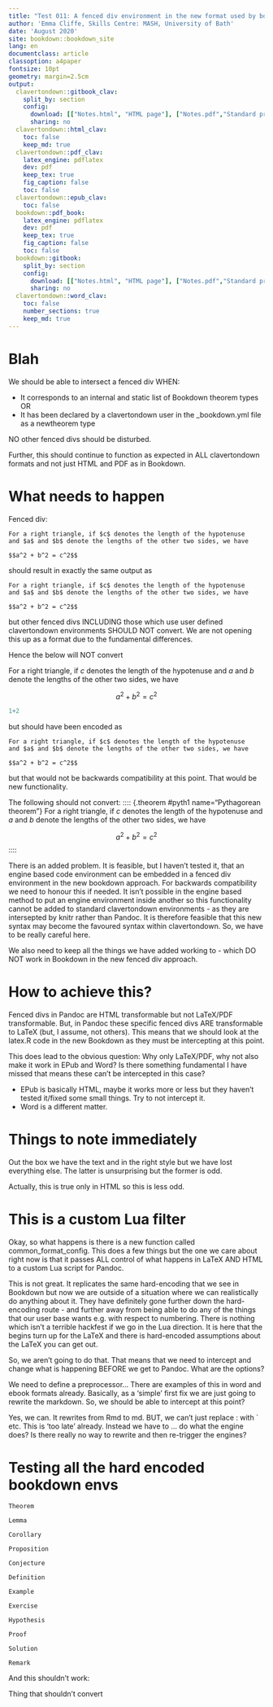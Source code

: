 ```yaml
---
title: "Test 011: A fenced div environment in the new format used by bookdown"
author: 'Emma Cliffe, Skills Centre: MASH, University of Bath'
date: 'August 2020'
site: bookdown::bookdown_site
lang: en
documentclass: article
classoption: a4paper
fontsize: 10pt
geometry: margin=2.5cm
output:
  clavertondown::gitbook_clav:
    split_by: section
    config:
      download: [["Notes.html", "HTML page"], ["Notes.pdf","Standard print PDF"], ["NotesClear.pdf","Clear print PDF"], ["NotesLarge.pdf","Large print PDF"], ["Notes.docx","Accessible Word document"], ["Notes.epub","Accessible EPub book" ]]
      sharing: no
  clavertondown::html_clav:
    toc: false
    keep_md: true
  clavertondown::pdf_clav:
    latex_engine: pdflatex
    dev: pdf
    keep_tex: true
    fig_caption: false
    toc: false
  clavertondown::epub_clav:
    toc: false
  bookdown::pdf_book:
    latex_engine: pdflatex
    dev: pdf
    keep_tex: true
    fig_caption: false
    toc: false
  bookdown::gitbook:
    split_by: section
    config:
      download: [["Notes.html", "HTML page"], ["Notes.pdf","Standard print PDF"], ["NotesClear.pdf","Clear print PDF"], ["NotesLarge.pdf","Large print PDF"], ["Notes.docx","Accessible Word document"], ["Notes.epub","Accessible EPub book" ]]
      sharing: no
  clavertondown::word_clav:
    toc: false
    number_sections: true
    keep_md: true
---
```


# Blah

We should be able to intersect a fenced div WHEN:

* It corresponds to an internal and static list of Bookdown theorem types OR
* It has been declared by a clavertondown user in the _bookdown.yml file as a newtheorem type

NO other fenced divs should be disturbed.

Further, this should continue to function as expected in ALL clavertondown formats and not just HTML and PDF as in Bookdown. 

# What needs to happen

Fenced div: 

``` theorem
For a right triangle, if $c$ denotes the length of the hypotenuse
and $a$ and $b$ denote the lengths of the other two sides, we have

$$a^2 + b^2 = c^2$$
```

should result in exactly the same output as

``` theorem
For a right triangle, if $c$ denotes the length of the hypotenuse
and $a$ and $b$ denote the lengths of the other two sides, we have

$$a^2 + b^2 = c^2$$
```

but other fenced divs INCLUDING those which use user defined clavertondown environments SHOULD NOT convert. We are not opening this up as a format due to the fundamental differences.

Hence the below will NOT convert

::: {.Nugget #def1}
For a right triangle, if $c$ denotes the length of the hypotenuse
and $a$ and $b$ denote the lengths of the other two sides, we have

$$a^2 + b^2 = c^2$$
```r
1+2
```
:::

but should have been encoded as

```newtheorem
For a right triangle, if $c$ denotes the length of the hypotenuse
and $a$ and $b$ denote the lengths of the other two sides, we have

$$a^2 + b^2 = c^2$$
```

but that would not be backwards compatibility at this point. That would be new functionality. 

The following should not convert:
:::: {.theorem #pyth1 name="Pythagorean theorem"}
For a right triangle, if $c$ denotes the length of the hypotenuse
and $a$ and $b$ denote the lengths of the other two sides, we have

$$a^2 + b^2 = c^2$$
::::


There is an added problem. It is feasible, but I haven't tested it, that an engine based code environment can be embedded in a fenced div environment in the new bookdown approach. For backwards compatibility we need to honour this if needed. It isn't possible in the engine based method to put an engine environment inside another so this functionality cannot be added to standard clavertondown environments - as they are intersepted by knitr rather than Pandoc. It is therefore feasible that this new syntax may become the favoured syntax within clavertondown. So, we have to be really careful here. 

We also need to keep all the things we have added working to - which DO NOT work in Bookdown in the new fenced div approach. 

# How to achieve this?

Fenced divs in Pandoc are HTML transformable but not LaTeX/PDF transformable. But, in Pandoc these specific fenced divs ARE transformable to LaTeX (but, I assume, not others). This means that we should look at the latex.R code in the new Bookdown as they must be intercepting at this point. 

This does lead to the obvious question: Why only LaTeX/PDF, why not also make it work in EPub and Word? Is there something fundamental I have missed that means these can't be intercepted in this case? 

* EPub is basically HTML, maybe it works more or less but they haven't tested it/fixed some small things. Try to not intercept it. 
* Word is a different matter.

# Things to note immediately

Out the box we have the text and in the right style but we have lost everything else. The latter is unsurprising but the former is odd. 

Actually, this is true only in HTML so this is less odd. 

# This is a custom Lua filter

Okay, so what happens is there is a new function called common_format_config. This does a few things but the one we care about right now is that it passes ALL control of what happens in LaTeX AND HTML to a custom Lua script for Pandoc. 

This is not great. It replicates the same hard-encoding that we see in Bookdown but now we are outside of a situation where we can realistically do anything about it. They have definitely gone further down the hard-encoding route - and further away from being able to do any of the things that our user base wants e.g. with respect to numbering. There is nothing which isn't a terrible hackfest if we go in the Lua direction. 
It is here that the begins turn up for the LaTeX and there is hard-encoded assumptions about the LaTeX you can get out. 

So, we aren't going to do that. That means that we need to intercept and change what is happening BEFORE we get to Pandoc. What are the options? 

We need to define a preprocessor... There are examples of this in word and ebook formats already. Basically, as a 'simple' first fix we are just going to rewrite the markdown. So, we should be able to intercept at this point?

Yes, we can. It rewrites from Rmd to md. BUT, we can't just replace : with ` etc. This is 'too late' already. Instead we have to ... do what the engine does? Is there really no way to rewrite and then re-trigger the engines? 

# Testing all the hard encoded bookdown envs

``` theorem
Theorem
```

``` lemma
Lemma
```

``` corollary
Corollary
```

``` proposition
Proposition
```

``` conjecture
Conjecture
```

``` definition
Definition
```

``` example
Example
```

``` exercise
Exercise
```

``` hypothesis
Hypothesis
```

``` proof
Proof
```

``` solution
Solution
```

``` remark
Remark
```

And this shouldn't work:

:::: {.remark}
Thing that shouldn't convert
::::
